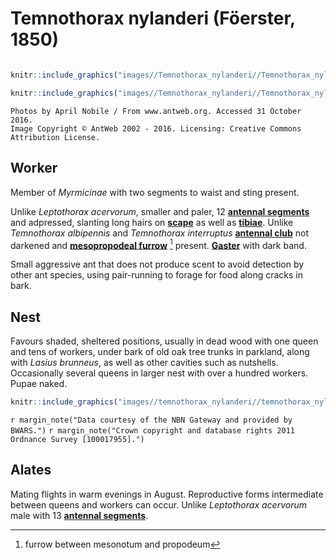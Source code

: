 # **Temnothorax nylanderi** (Föerster, 1850)

```marginfigure
```

```r
knitr::include_graphics("images//Temnothorax_nylanderi//Temnothorax_nylanderi_head.jpg")
```

```r
knitr::include_graphics("images//Temnothorax_nylanderi//Temnothorax_nylanderi_side.jpg")
```

```block
Photos by April Nobile / From www.antweb.org. Accessed 31 October 2016.
Image Copyright © AntWeb 2002 - 2016. Licensing: Creative Commons Attribution License.
```

## Worker
Member of *Myrmicinae* with two segments to waist and sting present.

Unlike *Leptothorax acervorum*, smaller and paler, 12 **[antennal segments](#glossary)** and adpressed, slanting long hairs on **[scape](#glossary)** as well as **[tibiae](#glossary)**. Unlike *Temnothorax albipennis* and *Temnothorax interruptus* **[antennal club](#glossary)** not darkened and **[mesopropodeal furrow](#glossary)** ^[furrow between mesonotum and propodeum] present. **[Gaster](#glossary)** with dark band.

Small aggressive ant that does not produce scent to avoid detection by other ant species, using pair-running to forage for food along cracks in bark.

## Nest
Favours shaded, sheltered positions, usually in dead wood with one queen and tens of workers, under bark of old oak tree trunks in parkland, along with *Lasius brunneus*, as well as other cavities such as nutshells. Occasionally several queens in larger nest with over a hundred workers. Pupae naked.

```r
knitr::include_graphics("images//temnothorax_nylanderi//temnothorax_nylanderi_map.png")
```
`r margin_note("Data courtesy of the NBN Gateway and provided by BWARS.")`
`r margin_note("Crown copyright and database rights 2011 Ordnance Survey [100017955].")`

## Alates
Mating flights in warm evenings in August. Reproductive forms intermediate between queens and workers can occur. Unlike *Leptothorax acervorum* male with 13 **[antennal segments](#glossary)**.

\pagebreak
